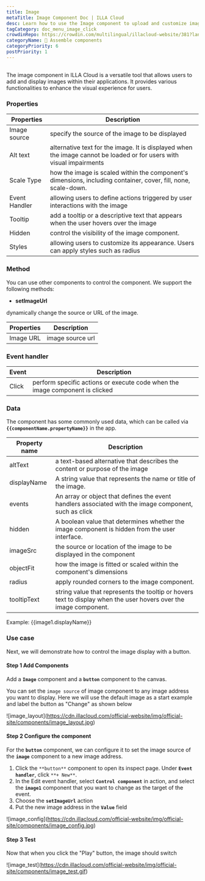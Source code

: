 ```yaml
---
title: Image
metaTitle: Image Component Doc | ILLA Cloud
desc: Learn how to use the Image component to upload and customize image for your app in ILLA Cloud.
tagCategory: doc_menu_image_click
crowdinRepo: https://crowdin.com/multilingual/illacloud-website/381?languages=en&filter=basic&value=0
categoryName: 🧬 Assemble components
categoryPriority: 6
postPriority: 1
---
```


## <h2 hidden>What is Image?</h2>

The image component in ILLA Cloud is a versatile tool that allows users to add and display images within their applications. It provides various functionalities to enhance the visual experience for users.

### Properties

| Properties    | Description                                                                                                          |
| ------------- | -------------------------------------------------------------------------------------------------------------------- |
| Image source  | specify the source of the image to be displayed                                                                      |
| Alt text      | alternative text for the image. It is displayed when the image cannot be loaded or for users with visual impairments |
| Scale Type    | how the image is scaled within the component's dimensions, including container, cover, fill, none, scale-down.       |
| Event Handler | allowing users to define actions triggered by user interactions with the image                                       |
| Tooltip       | add a tooltip or a descriptive text that appears when the user hovers over the image                                 |
| Hidden        | control the visibility of the image component.                                                                       |
| Styles        | allowing users to customize its appearance. Users can apply styles such as radius                                    |

### Method

You can use other components to control the component. We support the following methods:

-   **setImageUrl**

dynamically change the source or URL of the image.

| Properties | Description      |
| ---------- | ---------------- |
| Image URL  | image source url |

### Event handler

| Event | Description                                                                  |
| ----- | ---------------------------------------------------------------------------- |
| Click | perform specific actions or execute code when the image component is clicked |

### Data

The component has some commonly used data, which can be called via **`{{componentName.propertyName}}`** in the app.

| Property name | Description                                                                                                       |
| ------------- | ----------------------------------------------------------------------------------------------------------------- |
| altText       | a text-based alternative that describes the content or purpose of the image                                       |
| displayName   | A string value that represents the name or title of the image.                                                    |
| events        | An array or object that defines the event handlers associated with the image component, such as click             |
| hidden        | A boolean value that determines whether the image component is hidden from the user interface.                    |
| imageSrc      | the source or location of the image to be displayed in the component                                              |
| objectFit     | how the image is fitted or scaled within the component's dimensions                                               |
| radius        | apply rounded corners to the image component.                                                                     |
| tooltipText   | string value that represents the tooltip or hovers text to display when the user hovers over the image component. |

Example: {{image1.displayName}}

### Use case

Next, we will demonstrate how to control the image display with a button.

#### Step 1 Add Components

Add a **`Image`** component and a **`button`** component to the canvas.

You can set the `image source` of image component to any image address you want to display. Here we will use the default image as a start example and label the button as "Change" as shown below

![image_layout]\(https://cdn.illacloud.com/official-website/img/official-site/components/image_layout.jpg)

#### Step 2 Configure the component

For the **`button`** component, we can configure it to set the image source of the **`image`** component to a new image address.

1.  Click the `**button**` component to open its inspect page. Under **`Event handler`**, click `**+ New**`.
2.  In the Edit event handler, select **`Control component`** in action, and select the **`image1`** component that you want to change as the target of the event.
3.  Choose the **`setImageUrl`** action
4.  Put the new image address in the **`Value`** field

![image_config]\(https://cdn.illacloud.com/official-website/img/official-site/components/image_config.jpg)

#### Step 3 Test

Now that when you click the "Play" button, the image should switch

![image_test]\(https://cdn.illacloud.com/official-website/img/official-site/components/image_test.gif)
